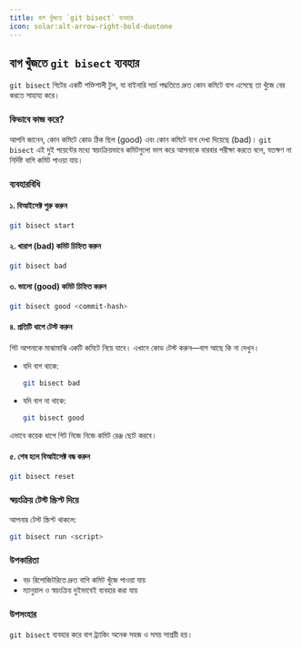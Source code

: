 ```yaml
---
title: বাগ খুঁজতে `git bisect` ব্যবহার
icon: solar:alt-arrow-right-bold-duotone
---
```


## বাগ খুঁজতে `git bisect` ব্যবহার

`git bisect` গিটের একটি শক্তিশালী টুল, যা বাইনারি সার্চ পদ্ধতিতে দ্রুত কোন কমিটে বাগ এসেছে তা খুঁজে বের করতে সাহায্য করে।

### কিভাবে কাজ করে?
আপনি জানেন, কোন কমিটে কোড ঠিক ছিল (good) এবং কোন কমিটে বাগ দেখা দিয়েছে (bad)। `git bisect` এই দুই পয়েন্টের মধ্যে স্বয়ংক্রিয়ভাবে কমিটগুলো ভাগ করে আপনাকে বারবার পরীক্ষা করতে বলে, যতক্ষণ না নির্দিষ্ট বাগি কমিট পাওয়া যায়।

### ব্যবহারবিধি

#### ১. বিআইসেক্ট শুরু করুন
```bash
git bisect start
```

#### ২. খারাপ (bad) কমিট চিহ্নিত করুন
```bash
git bisect bad
```

#### ৩. ভালো (good) কমিট চিহ্নিত করুন
```bash
git bisect good <commit-hash>
```

#### ৪. প্রতিটি ধাপে টেস্ট করুন
গিট আপনাকে মাঝামাঝি একটি কমিটে নিয়ে যাবে। এখানে কোড টেস্ট করুন—বাগ আছে কি না দেখুন।
- যদি বাগ থাকে:
  ```bash
  git bisect bad
  ```
- যদি বাগ না থাকে:
  ```bash
  git bisect good
  ```

এভাবে কয়েক ধাপে গিট নিজে নিজে কমিট রেঞ্জ ছোট করবে।

#### ৫. শেষ হলে বিআইসেক্ট বন্ধ করুন
```bash
git bisect reset
```

### স্বয়ংক্রিয় টেস্ট স্ক্রিপ্ট দিয়ে
আপনার টেস্ট স্ক্রিপ্ট থাকলে:
```bash
git bisect run <script>
```

### উপকারিতা
- বড় রিপোজিটরিতে দ্রুত বাগি কমিট খুঁজে পাওয়া যায়
- ম্যানুয়াল ও স্বয়ংক্রিয় দুইভাবেই ব্যবহার করা যায়

### উপসংহার
`git bisect` ব্যবহার করে বাগ ট্র্যাকিং অনেক সহজ ও সময় সাশ্রয়ী হয়।

